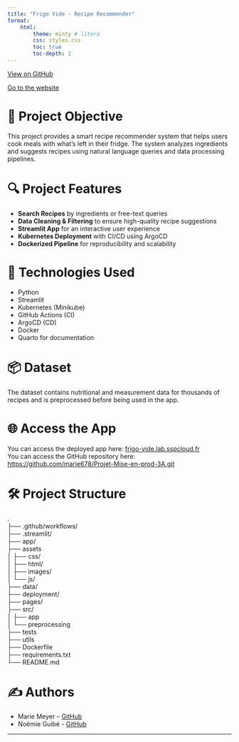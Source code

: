 ```yaml
---
title: "Frigo Vide - Recipe Recommender"
format:
    html:
        theme: minty # litera
        css: styles.css
        toc: true
        toc-depth: 2
---
```

<!--
[View on GitHub](https://github.com/marie678/Projet-Mise-en-prod-3A.git){.btn .btn-primary}

::: {.text-center .mb-4}
<a href="https://frigo-vide.lab.sspcloud.fr" target="_blank" class="btn btn-dark">Go to the website</a>
::: -->

::: {.text-center .mb-4}
[View on GitHub](https://github.com/marie678/Projet-Mise-en-prod-3A.git){.btn .btn-primary}

[Go to the website](https://frigo-vide.lab.sspcloud.fr){.btn .btn-primary}
:::

# 🎯 Project Objective

This project provides a smart recipe recommender system that helps users cook meals with what's left in their fridge. The system analyzes ingredients and suggests recipes using natural language queries and data processing pipelines.


# 🔍 Project Features

- **Search Recipes** by ingredients or free-text queries
- **Data Cleaning & Filtering** to ensure high-quality recipe suggestions
- **Streamlit App** for an interactive user experience
- **Kubernetes Deployment** with CI/CD using ArgoCD
- **Dockerized Pipeline** for reproducibility and scalability

# 🚀 Technologies Used

- Python
- Streamlit
- Kubernetes (Minikube)
- GitHub Actions (CI)
- ArgoCD (CD)
- Docker
- Quarto for documentation

# 📦 Dataset

The dataset contains nutritional and measurement data for thousands of recipes and is preprocessed before being used in the app.

# 🌐 Access the App

You can access the deployed app here: [frigo-vide.lab.sspcloud.fr](https://frigo-vide.lab.sspcloud.fr) \
You can access the GitHub repository here: [https://github.com/marie678/Projet-Mise-en-prod-3A.git](https://github.com/marie678/Projet-Mise-en-prod-3A.git)

# 🛠️ Project Structure

. \
├── .github/workflows/ \
├── .streamlit/ \
├── app/ \
├── assets \
│    ├── css/ \
│    ├── html/ \
│    ├── images/ \
│    └── js/ \
├── data/ \
├── deployment/ \
├── pages/ \
├── src/ \
│    ├── app \
│    └── preprocessing \
├── tests \
├── utils \
├── Dockerfile \
├── requirements.txt \
└── README.md

# ✍️ Authors

- Marie Meyer – [GitHub](https://github.com/marie678)
- Noémie Guibé - [GitHub](https://github.com/nguibe)

---
